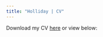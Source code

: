 ```yaml
---
title: "Holliday | CV"
---
```


<style>
  .title{
    display: none;
  }
</style>

<link rel="stylesheet" href="styles.css" type="text/css">

Download my CV <a href="deholliday.github.io/pdfs/Holliday_CV_web_v11262024.pdf" target="_blank">here</a> or view below:

<object data="pdfs/Holliday_CV_web_v11262024.pdf" type="application/pdf" width="100%" height="1000">
<embed src="pdfs/Holliday_CV_web_v11262024.pdf" type="application/pdf" width="100%" height="1000"/>
</object>